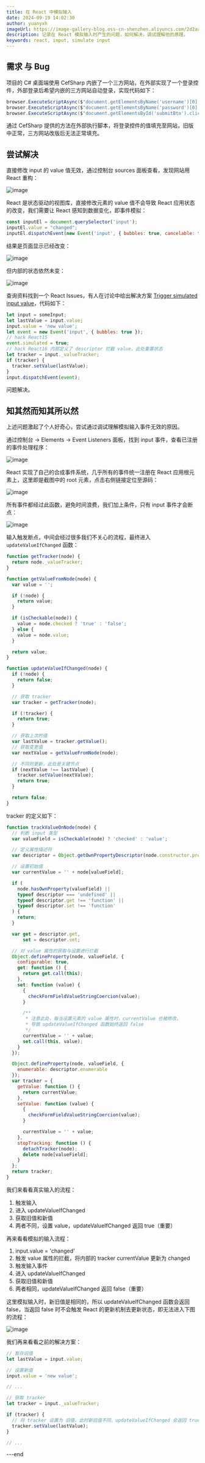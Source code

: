 ```yaml
---
title: 在 React 中模拟输入
date: 2024-09-19 14:02:30
author: yuanyxh
imageUrl: https://image-gallery-blog.oss-cn-shenzhen.aliyuncs.com/2d2aae8f37b6f5b1.webp
description: 记录在 React 模拟输入时产生的问题，如何解决，调试理解他的原理。
keywords: react, input, simulate input
---
```


## 需求 与 Bug

项目的 C# 桌面端使用 CefSharp 内嵌了一个三方网站，在外部实现了一个登录控件，外部登录后希望内嵌的三方网站自动登录，实现代码如下：

```csharp
browser.ExecuteScriptAsync($"document.getElementsByName('username')[0].value = '{_login}'");
browser.ExecuteScriptAsync($"document.getElementsByName('password')[0].value = '{_pwd}'");
browser.ExecuteScriptAsync($"document.getElementsById('submitBtn').click()");
```

通过 CefSharp 提供的方法在外部执行脚本，将登录控件的值填充至网站，旧版中正常，三方网站改版后无法正常填充。

## 尝试解决

直接修改 input 的 value 值无效，通过控制台 sources 面板查看，发现网站用 React 重构：

![image](https://image-gallery-blog.oss-cn-shenzhen.aliyuncs.com/29f35b549d849475.webp)

React 是状态驱动的视图库，直接修改元素的 value 值不会导致 React 应用状态的改变，我们需要让 React 感知到数据变化，即事件模拟：

```javascript
const inputEl = document.querySelector('input');
inputEl.value = "changed";
inputEl.dispatchEvent(new Event('input', { bubbles: true, cancelable: false, composed: true }));
```

结果是页面显示已经改变：

![image](https://image-gallery-blog.oss-cn-shenzhen.aliyuncs.com/f2bc9721b3dba060.webp)

但内部的状态依然未变：

![image](https://image-gallery-blog.oss-cn-shenzhen.aliyuncs.com/e26431cdb387d382.webp)

查询资料找到一个 React Issues，有人在讨论中给出解决方案 [Trigger simulated input value][Trigger_simulated_input_value]，代码如下：

```javascript
let input = someInput; 
let lastValue = input.value;
input.value = 'new value';
let event = new Event('input', { bubbles: true });
// hack React15
event.simulated = true;
// hack React16 内部定义了 descriptor 拦截 value，此处重置状态
let tracker = input._valueTracker;
if (tracker) {
  tracker.setValue(lastValue);
}
input.dispatchEvent(event);
```

问题解决。

## 知其然而知其所以然

上述问题激起了个人好奇心，尝试通过调试理解模拟输入事件无效的原因。

通过控制台 -> Elements -> Event Listeners 面板，找到 input 事件，查看已注册的事件处理程序：

![image](https://image-gallery-blog.oss-cn-shenzhen.aliyuncs.com/18859edd4a1cca9f.webp)

React 实现了自己的合成事件系统，几乎所有的事件统一注册在 React 应用根元素上，这里即是截图中的 root 元素，点击右侧链接定位至源码：

![image](https://image-gallery-blog.oss-cn-shenzhen.aliyuncs.com/584f3dfd84b01f54.webp)

所有事件都经过此函数，避免时间浪费，我们加上条件，只有 input 事件才会断点：

![image](https://image-gallery-blog.oss-cn-shenzhen.aliyuncs.com/61c9694d8bbf1858.webp)

输入触发断点，中间会经过很多我们不关心的流程，最终进入 `updateValueIfChanged` 函数：

```javascript
function getTracker(node) {
  return node._valueTracker;
}

function getValueFromNode(node) {
  var value = '';

  if (!node) {
    return value;
  }

  if (isCheckable(node)) {
    value = node.checked ? 'true' : 'false';
  } else {
    value = node.value;
  }

  return value;
}

function updateValueIfChanged(node) {
  if (!node) {
    return false;
  }

  // 获取 tracker
  var tracker = getTracker(node);

  if (!tracker) {
    return true;
  }

  // 获取上次的值
  var lastValue = tracker.getValue();
  // 获取变更值
  var nextValue = getValueFromNode(node);

  // 不同则更新，此处是关键节点
  if (nextValue !== lastValue) {
    tracker.setValue(nextValue);
    return true;
  }

  return false;
}
```

tracker 的定义如下：

```javascript
function trackValueOnNode(node) {
  // 判断 input 类型
  var valueField = isCheckable(node) ? 'checked' : 'value';

  // 定义属性描述符
  var descriptor = Object.getOwnPropertyDescriptor(node.constructor.prototype, valueField);

  // 设置初始值
  var currentValue = '' + node[valueField];

  if (
    node.hasOwnProperty(valueField) ||
    typeof descriptor === 'undefined' ||
    typeof descriptor.get !== 'function' ||
    typeof descriptor.set !== 'function'
  ) {
    return;
  }

  var get = descriptor.get,
      set = descriptor.set;

  // 对 value 属性的获取与设置进行拦截
  Object.defineProperty(node, valueField, {
    configurable: true,
    get: function () {
      return get.call(this);
    },
    set: function (value) {
      {
        checkFormFieldValueStringCoercion(value);
      }

      /**
       * 注意此处，每当设置元素的 value 属性时，currentValue 也被修改，
       * 导致 updateValueIfChanged 函数始终返回 false
       */
      currentValue = '' + value;
      set.call(this, value);
    }
  });

  Object.defineProperty(node, valueField, {
    enumerable: descriptor.enumerable
  });
  var tracker = {
    getValue: function () {
      return currentValue;
    },
    setValue: function (value) {
      {
        checkFormFieldValueStringCoercion(value);
      }

      currentValue = '' + value;
    },
    stopTracking: function () {
      detachTracker(node);
      delete node[valueField];
    }
  };
  return tracker;
}
```

我们来看看真实输入的流程：

1. 触发输入
2. 进入 updateValueIfChanged
3. 获取旧值和新值
4. 两者不同，设置 value，updateValueIfChanged 返回 true（重要）

再来看看模拟的输入流程：

1. input.value = 'changed'
2. 触发 value 属性的拦截，将内部的 tracker currentValue 更新为 changed
3. 触发输入事件
4. 进入 updateValueIfChanged
5. 获取旧值和新值
6. 两者相同，updateValueIfChanged 返回 false（重要）

这里模拟输入时，新旧值是相同的，所以 updateValueIfChanged 函数会返回 false，当返回 false 时不会触发 React 的更新机制去更新状态，即无法进入下图的流程：

![image](https://image-gallery-blog.oss-cn-shenzhen.aliyuncs.com/ce3def0bfe6baf45.webp)

我们再来看看之前的解决方案：

```javascript
// 暂存旧值
let lastValue = input.value;

// 设置新值
input.value = 'new value';

// ...

// 获取 tracker
let tracker = input._valueTracker;

if (tracker) {
  // 将 tracker 设置为 旧值，此时新旧值不同，updateValueIfChanged 会返回 true
  tracker.setValue(lastValue);
}

// ...
```

---end

[Trigger_simulated_input_value]: https://github.com/facebook/react/issues/11488#issuecomment-347775628
